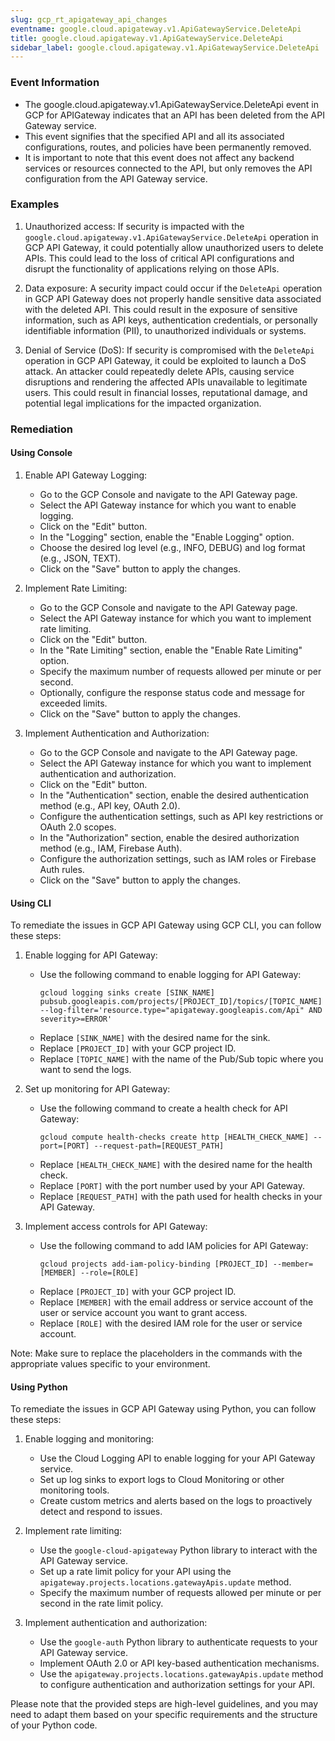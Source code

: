 ```yaml
--- 
slug: gcp_rt_apigateway_api_changes
eventname: google.cloud.apigateway.v1.ApiGatewayService.DeleteApi
title: google.cloud.apigateway.v1.ApiGatewayService.DeleteApi
sidebar_label: google.cloud.apigateway.v1.ApiGatewayService.DeleteApi
---
```

                       
### Event Information

- The google.cloud.apigateway.v1.ApiGatewayService.DeleteApi event in GCP for APIGateway indicates that an API has been deleted from the API Gateway service.
- This event signifies that the specified API and all its associated configurations, routes, and policies have been permanently removed.
- It is important to note that this event does not affect any backend services or resources connected to the API, but only removes the API configuration from the API Gateway service.


### Examples

1. Unauthorized access: If security is impacted with the `google.cloud.apigateway.v1.ApiGatewayService.DeleteApi` operation in GCP API Gateway, it could potentially allow unauthorized users to delete APIs. This could lead to the loss of critical API configurations and disrupt the functionality of applications relying on those APIs.

2. Data exposure: A security impact could occur if the `DeleteApi` operation in GCP API Gateway does not properly handle sensitive data associated with the deleted API. This could result in the exposure of sensitive information, such as API keys, authentication credentials, or personally identifiable information (PII), to unauthorized individuals or systems.

3. Denial of Service (DoS): If security is compromised with the `DeleteApi` operation in GCP API Gateway, it could be exploited to launch a DoS attack. An attacker could repeatedly delete APIs, causing service disruptions and rendering the affected APIs unavailable to legitimate users. This could result in financial losses, reputational damage, and potential legal implications for the impacted organization.

### Remediation

#### Using Console

1. Enable API Gateway Logging:
   - Go to the GCP Console and navigate to the API Gateway page.
   - Select the API Gateway instance for which you want to enable logging.
   - Click on the "Edit" button.
   - In the "Logging" section, enable the "Enable Logging" option.
   - Choose the desired log level (e.g., INFO, DEBUG) and log format (e.g., JSON, TEXT).
   - Click on the "Save" button to apply the changes.

2. Implement Rate Limiting:
   - Go to the GCP Console and navigate to the API Gateway page.
   - Select the API Gateway instance for which you want to implement rate limiting.
   - Click on the "Edit" button.
   - In the "Rate Limiting" section, enable the "Enable Rate Limiting" option.
   - Specify the maximum number of requests allowed per minute or per second.
   - Optionally, configure the response status code and message for exceeded limits.
   - Click on the "Save" button to apply the changes.

3. Implement Authentication and Authorization:
   - Go to the GCP Console and navigate to the API Gateway page.
   - Select the API Gateway instance for which you want to implement authentication and authorization.
   - Click on the "Edit" button.
   - In the "Authentication" section, enable the desired authentication method (e.g., API key, OAuth 2.0).
   - Configure the authentication settings, such as API key restrictions or OAuth 2.0 scopes.
   - In the "Authorization" section, enable the desired authorization method (e.g., IAM, Firebase Auth).
   - Configure the authorization settings, such as IAM roles or Firebase Auth rules.
   - Click on the "Save" button to apply the changes.

#### Using CLI

To remediate the issues in GCP API Gateway using GCP CLI, you can follow these steps:

1. Enable logging for API Gateway:
   - Use the following command to enable logging for API Gateway:
     ```
     gcloud logging sinks create [SINK_NAME] pubsub.googleapis.com/projects/[PROJECT_ID]/topics/[TOPIC_NAME] --log-filter='resource.type="apigateway.googleapis.com/Api" AND severity>=ERROR'
     ```
   - Replace `[SINK_NAME]` with the desired name for the sink.
   - Replace `[PROJECT_ID]` with your GCP project ID.
   - Replace `[TOPIC_NAME]` with the name of the Pub/Sub topic where you want to send the logs.

2. Set up monitoring for API Gateway:
   - Use the following command to create a health check for API Gateway:
     ```
     gcloud compute health-checks create http [HEALTH_CHECK_NAME] --port=[PORT] --request-path=[REQUEST_PATH]
     ```
   - Replace `[HEALTH_CHECK_NAME]` with the desired name for the health check.
   - Replace `[PORT]` with the port number used by your API Gateway.
   - Replace `[REQUEST_PATH]` with the path used for health checks in your API Gateway.

3. Implement access controls for API Gateway:
   - Use the following command to add IAM policies for API Gateway:
     ```
     gcloud projects add-iam-policy-binding [PROJECT_ID] --member=[MEMBER] --role=[ROLE]
     ```
   - Replace `[PROJECT_ID]` with your GCP project ID.
   - Replace `[MEMBER]` with the email address or service account of the user or service account you want to grant access.
   - Replace `[ROLE]` with the desired IAM role for the user or service account.

Note: Make sure to replace the placeholders in the commands with the appropriate values specific to your environment.

#### Using Python

To remediate the issues in GCP API Gateway using Python, you can follow these steps:

1. Enable logging and monitoring:
   - Use the Cloud Logging API to enable logging for your API Gateway service.
   - Set up log sinks to export logs to Cloud Monitoring or other monitoring tools.
   - Create custom metrics and alerts based on the logs to proactively detect and respond to issues.

2. Implement rate limiting:
   - Use the `google-cloud-apigateway` Python library to interact with the API Gateway service.
   - Set up a rate limit policy for your API using the `apigateway.projects.locations.gatewayApis.update` method.
   - Specify the maximum number of requests allowed per minute or per second in the rate limit policy.

3. Implement authentication and authorization:
   - Use the `google-auth` Python library to authenticate requests to your API Gateway service.
   - Implement OAuth 2.0 or API key-based authentication mechanisms.
   - Use the `apigateway.projects.locations.gatewayApis.update` method to configure authentication and authorization settings for your API.

Please note that the provided steps are high-level guidelines, and you may need to adapt them based on your specific requirements and the structure of your Python code.


 